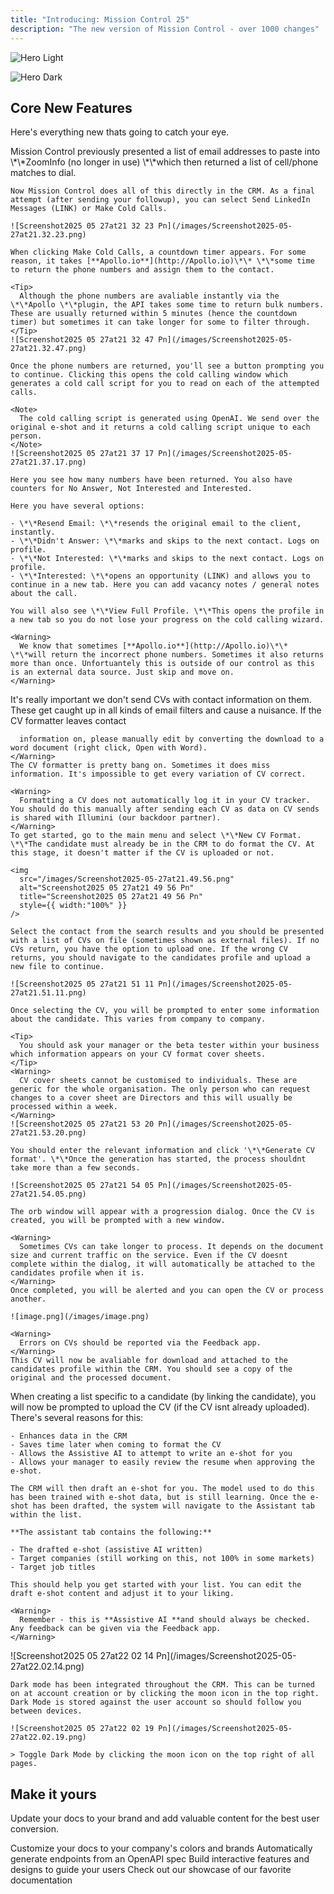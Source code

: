 ```yaml
---
title: "Introducing: Mission Control 25"
description: "The new version of Mission Control - over 1000 changes"
---
```


<img
  className="block dark:hidden"
  src="/1.png"
  alt="Hero Light"
  title={true}
/>

<img
  className="hidden dark:block"
  src="/images/hero-dark.png"
  alt="Hero Dark"
/>

## Core New Features

Here's everything new thats going to catch your eye.

<AccordionGroup>
  <Accordion title="Cold Calling (with phone numbers)" iconType="regular">
    Mission Control previously presented a list of email addresses to paste into \*\*ZoomInfo (no longer in use) \*\*which then returned a list of cell/phone matches to dial.

    Now Mission Control does all of this directly in the CRM. As a final attempt (after sending your followup), you can select Send LinkedIn Messages (LINK) or Make Cold Calls.

    ![Screenshot2025 05 27at21 32 23 Pn](/images/Screenshot2025-05-27at21.32.23.png)

    When clicking Make Cold Calls, a countdown timer appears. For some reason, it takes [**Apollo.io**](http://Apollo.io)\*\* \*\*some time to return the phone numbers and assign them to the contact.

    <Tip>
      Although the phone numbers are avaliable instantly via the \*\*Apollo \*\*plugin, the API takes some time to return bulk numbers. These are usually returned within 5 minutes (hence the countdown timer) but sometimes it can take longer for some to filter through.
    </Tip>
    ![Screenshot2025 05 27at21 32 47 Pn](/images/Screenshot2025-05-27at21.32.47.png)

    Once the phone numbers are returned, you'll see a button prompting you to continue. Clicking this opens the cold calling window which generates a cold call script for you to read on each of the attempted calls.

    <Note>
      The cold calling script is generated using OpenAI. We send over the original e-shot and it returns a cold calling script unique to each person.
    </Note>
    ![Screenshot2025 05 27at21 37 17 Pn](/images/Screenshot2025-05-27at21.37.17.png)

    Here you see how many numbers have been returned. You also have counters for No Answer, Not Interested and Interested.

    Here you have several options:

    - \*\*Resend Email: \*\*resends the original email to the client, instantly.
    - \*\*Didn't Answer: \*\*marks and skips to the next contact. Logs on profile.
    - \*\*Not Interested: \*\*marks and skips to the next contact. Logs on profile.
    - \*\*Interested: \*\*opens an opportunity (LINK) and allows you to continue in a new tab. Here you can add vacancy notes / general notes about the call.

    You will also see \*\*View Full Profile. \*\*This opens the profile in a new tab so you do not lose your progress on the cold calling wizard.

    <Warning>
      We know that sometimes [**Apollo.io**](http://Apollo.io)\*\* \*\*will return the incorrect phone numbers. Sometimes it also returns more than once. Unfortuantely this is outside of our control as this is an external data source. Just skip and move on.
    </Warning>
  </Accordion>
  <Accordion title="Format CVs ">
    <Warning>
      It's really important we don't send CVs with contact information on them. These get caught up in all kinds of email filters and cause a nuisance. If the CV formatter leaves contact

      information on, please manually edit by converting the download to a word document (right click, Open with Word).
    </Warning>
    The CV formatter is pretty bang on. Sometimes it does miss information. It's impossible to get every variation of CV correct.

    <Warning>
      Formatting a CV does not automatically log it in your CV tracker. You should do this manually after sending each CV as data on CV sends is shared with Illumini (our backdoor partner).
    </Warning>
    To get started, go to the main menu and select \*\*New CV Format. \*\*The candidate must already be in the CRM to do format the CV. At this stage, it doesn't matter if the CV is uploaded or not.

    <img
      src="/images/Screenshot2025-05-27at21.49.56.png"
      alt="Screenshot2025 05 27at21 49 56 Pn"
      title="Screenshot2025 05 27at21 49 56 Pn"
      style={{ width:"100%" }}
    />

    Select the contact from the search results and you should be presented with a list of CVs on file (sometimes shown as external files). If no CVs return, you have the option to upload one. If the wrong CV returns, you should navigate to the candidates profile and upload a new file to continue.

    ![Screenshot2025 05 27at21 51 11 Pn](/images/Screenshot2025-05-27at21.51.11.png)

    Once selecting the CV, you will be prompted to enter some information about the candidate. This varies from company to company.

    <Tip>
      You should ask your manager or the beta tester within your business which information appears on your CV format cover sheets.
    </Tip>
    <Warning>
      CV cover sheets cannot be customised to individuals. These are generic for the whole organisation. The only person who can request changes to a cover sheet are Directors and this will usually be processed within a week.
    </Warning>
    ![Screenshot2025 05 27at21 53 20 Pn](/images/Screenshot2025-05-27at21.53.20.png)

    You should enter the relevant information and click '\*\*Generate CV format'. \*\*Once the generation has started, the process shouldnt take more than a few seconds.

    ![Screenshot2025 05 27at21 54 05 Pn](/images/Screenshot2025-05-27at21.54.05.png)

    The orb window will appear with a progression dialog. Once the CV is created, you will be prompted with a new window.

    <Warning>
      Sometimes CVs can take longer to process. It depends on the document size and current traffic on the service. Even if the CV doesnt complete within the dialog, it will automatically be attached to the candidates profile when it is.
    </Warning>
    Once completed, you will be alerted and you can open the CV or process another.

    ![image.png](/images/image.png)

    <Warning>
      Errors on CVs should be reported via the Feedback app.
    </Warning>
    This CV will now be avaliable for download and attached to the candidates profile within the CRM. You should see a copy of the original and the processed document.
  </Accordion>
  <Accordion title="AI drafted e-shots">
    When creating a list specific to a candidate (by linking the candidate), you will now be prompted to upload the CV (if the CV isnt already uploaded). There's several reasons for this:

    - Enhances data in the CRM
    - Saves time later when coming to format the CV
    - Allows the Assistive AI to attempt to write an e-shot for you
    - Allows your manager to easily review the resume when approving the e-shot.

    The CRM will then draft an e-shot for you. The model used to do this has been trained with e-shot data, but is still learning. Once the e-shot has been drafted, the system will navigate to the Assistant tab within the list.

    **The assistant tab contains the following:**

    - The drafted e-shot (assistive AI written)
    - Target companies (still working on this, not 100% in some markets)
    - Target job titles

    This should help you get started with your list. You can edit the draft e-shot content and adjust it to your liking.

    <Warning>
      Remember - this is **Assistive AI **and should always be checked. Any feedback can be given via the Feedback app.
    </Warning>
  </Accordion>
  <Accordion title="Dark Mode">
    ![Screenshot2025 05 27at22 02 14 Pn](/images/Screenshot2025-05-27at22.02.14.png)

    Dark mode has been integrated throughout the CRM. This can be turned on at account creation or by clicking the moon icon in the top right. Dark Mode is stored against the user account so should follow you between devices.

    ![Screenshot2025 05 27at22 02 19 Pn](/images/Screenshot2025-05-27at22.02.19.png)

    > Toggle Dark Mode by clicking the moon icon on the top right of all pages.
  </Accordion>
</AccordionGroup>

## Make it yours

Update your docs to your brand and add valuable content for the best user conversion.

<CardGroup cols={2}>
  <Card title="Customize Style" icon="palette" href="https://mintlify.com/docs/settings/global">
    Customize your docs to your company's colors and brands
  </Card>
  <Card title="Reference APIs" icon="code" href="https://mintlify.com/docs/api-playground/openapi">
    Automatically generate endpoints from an OpenAPI spec
  </Card>
  <Card title="Add Components" icon="screwdriver-wrench" href="https://mintlify.com/docs/content/components/accordions">
    Build interactive features and designs to guide your users
  </Card>
  <Card title="Get Inspiration" icon="stars" href="https://mintlify.com/customers">
    Check out our showcase of our favorite documentation
  </Card>
</CardGroup>